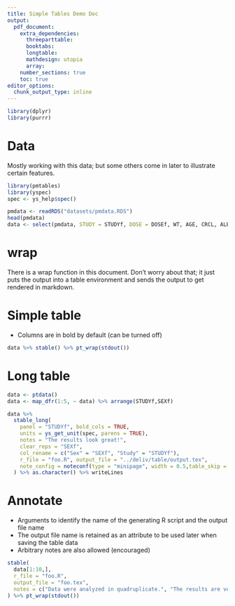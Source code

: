 ```yaml
--- 
title: Simple Tables Demo Doc
output: 
  pdf_document: 
    extra_dependencies: 
      threeparttable:
      booktabs:
      longtable:
      mathdesign: utopia
      array:
    number_sections: true
    toc: true 
editor_options: 
  chunk_output_type: inline
---
```


```r
library(dplyr)
library(purrr)
```

\clearpage

# Data

Mostly working with this data; but some others come in later to illustrate
certain features.

```r
library(pmtables)
library(yspec)
spec <- ys_help$spec()

pmdata <- readRDS("datasets/pmdata.RDS")
head(pmdata)
data <- select(pmdata, STUDY = STUDYf, DOSE = DOSEf, WT, AGE, CRCL, ALB, SCR)
```


# wrap

There is a wrap function in this document.  Don't worry about that; it just 
puts the output into a table environment and sends the output to get rendered
in markdown.

\clearpage

# Simple table

- Columns are in bold by default (can be turned off)

```r
data %>% stable() %>% pt_wrap(stdout())
```
\clearpage


# Long table

```r
data <- ptdata()
data <- map_dfr(1:5, ~ data) %>% arrange(STUDYf,SEXf)
```


```r
data %>%
  stable_long(
    panel = "STUDYf", bold_cols = TRUE,
    units = ys_get_unit(spec, parens = TRUE),
    notes = "The results look great!",
    clear_reps = "SEXf",
    col_rename = c("Sex" = "SEXf", "Study" = "STUDYf"),
    r_file = "foo.R", output_file = "../deliv/table/output.tex",
    note_config = noteconf(type = "minipage", width = 0.5,table_skip = 0.2)
  ) %>% as.character() %>% writeLines
```


\clearpage

# Annotate

- Arguments to identify the name of the generating R script and the output file
  name
- The output file name is retained as an attribute to be used later when saving
  the table data
- Arbitrary notes are also allowed (encouraged)

```r
stable(
  data[1:10,],
  r_file = "foo.R",
  output_file = "foo.tex",
  notes = c("Data were analyzed in quadruplicate.", "The results are very clear."),
) %>% pt_wrap(stdout())
```

